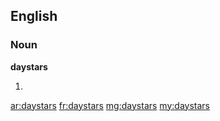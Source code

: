 ==English==

===Noun===
'''daystars'''

# {{plural of|daystar}}

[[ar:daystars]]
[[fr:daystars]]
[[mg:daystars]]
[[my:daystars]]